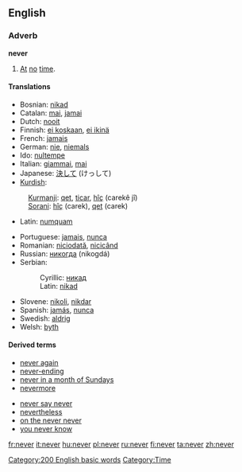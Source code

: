==English==

{{rank|first|down|good|99|never|shall|most|where}}

===Adverb===
'''never'''
#[[at|At]] [[no]] [[time]].

====Translations====
{{top}}
*Bosnian: [[nikad#Bosnian|nikad]]
*Catalan: [[mai]], [[jamai]]
*Dutch: [[nooit]]
*Finnish: [[ei koskaan]], [[ei ikinä]]
*French: [[jamais]]
*German: [[nie]], [[niemals]]
*Ido: [[nultempe]]
*Italian: [[giammai]], [[mai]]
*Japanese: [[決して]] (けっして)
*[[Kurdish]]:
:[[Kurmanji]]: [[qet]], [[ticar]], [[hîç]] (carekê jî)
:[[Sorani]]: [[hîç]] (carek), [[qet]] (carek)
*Latin: [[numquam]]
{{mid}}
*Portuguese: [[jamais]], [[nunca]]
*Romanian: [[niciodată]], [[nicicând]]
*Russian: [[никогда]] (nikogdá)
*Serbian:
*:Cyrillic: [[никад#Serbian|никад]]
*:Latin: [[nikad#Serbian|nikad]]
*Slovene: [[nikoli]], [[nikdar]]
*Spanish: [[jamás]], [[nunca]]
*Swedish: [[aldrig]]
*Welsh: [[byth]]
{{bottom}}

====Derived terms====
{{top2}}
*[[never again]]
*[[never-ending]]
*[[never in a month of Sundays]]
*[[nevermore]]
{{mid2}}
*[[never say never]]
*[[nevertheless]]
*[[on the never never]]
*[[you never know]]
{{bottom}}

[[Category:200 English basic words]]
[[Category:Time]]

[[fr:never]]
[[it:never]]
[[hu:never]]
[[pl:never]]
[[ru:never]]
[[fi:never]]
[[ta:never]]
[[zh:never]]